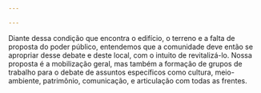 ---

---
Diante dessa condição que encontra o edifício, o terreno e a falta de proposta do poder público, entendemos que a comunidade deve então se apropriar desse debate e deste local, com o intuito de revitalizá-lo. Nossa proposta é a mobilização geral, mas também a formação de grupos de trabalho para o debate de assuntos específicos como cultura, meio-ambiente, patrimônio, comunicação, e articulação com todas as frentes. 